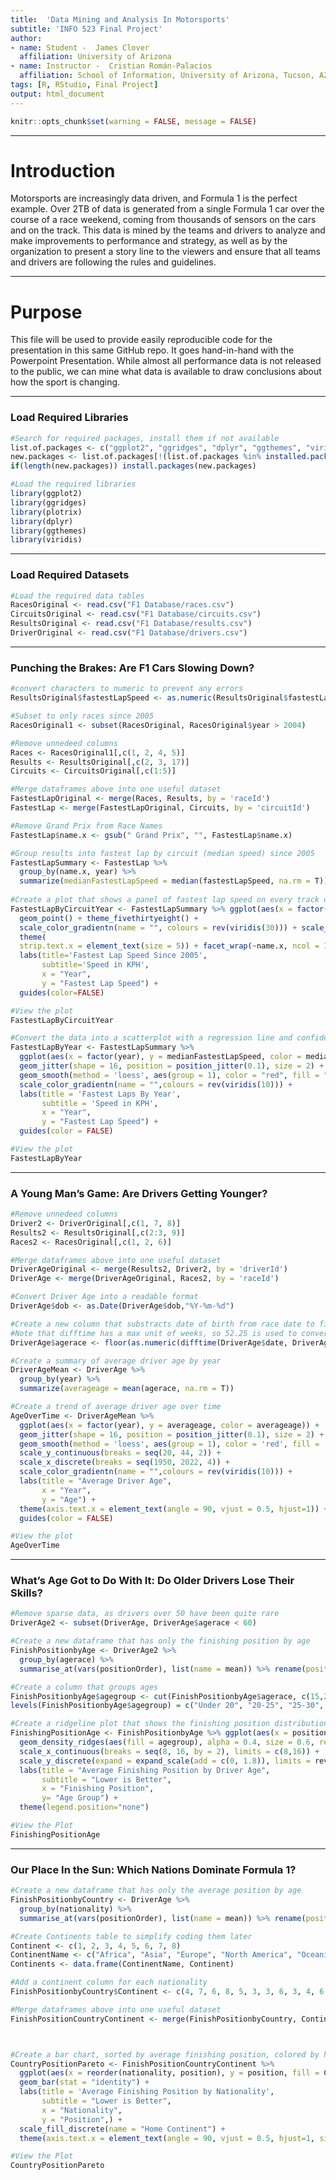 ```yaml
---
title:  'Data Mining and Analysis In Motorsports'
subtitle: 'INFO 523 Final Project'
author:
- name: Student -  James Clover
  affiliation: University of Arizona
- name: Instructor -  Cristian Román-Palacios
  affiliation: School of Information, University of Arizona, Tucson, AZ
tags: [R, RStudio, Final Project]
output: html_document
---
```


```r
knitr::opts_chunk$set(warning = FALSE, message = FALSE) 
```

------------------------------------------------------------------------

# Introduction

Motorsports are increasingly data driven, and Formula 1 is the perfect example. Over 2TB of data is generated from a single Formula 1 car over the course of a race weekend, coming from thousands of sensors on the cars and on the track. This data is mined by the teams and drivers to analyze and make improvements to performance and strategy, as well as by the organization to present a story line to the viewers and ensure that all teams and drivers are following the rules and guidelines.

------------------------------------------------------------------------

# Purpose

This file will be used to provide easily reproducible code for the presentation in this same GitHub repo. It goes hand-in-hand with the Powerpoint Presentation. While almost all performance data is not released to the public, we can mine what data is available to draw conclusions about how the sport is changing.

------------------------------------------------------------------------

### Load Required Libraries

```r
#Search for required packages, install them if not available
list.of.packages <- c("ggplot2", "ggridges", "dplyr", "ggthemes", "viridis", "plotrix")
new.packages <- list.of.packages[!(list.of.packages %in% installed.packages()[,"Package"])]
if(length(new.packages)) install.packages(new.packages)

#Load the required libraries
library(ggplot2)
library(ggridges)
library(plotrix)
library(dplyr)
library(ggthemes)
library(viridis)

```

------------------------------------------------------------------------

### Load Required Datasets

```r

#Load the required data tables
RacesOriginal <- read.csv("F1 Database/races.csv")
CircuitsOriginal <- read.csv("F1 Database/circuits.csv")
ResultsOriginal <- read.csv("F1 Database/results.csv")
DriverOriginal <- read.csv("F1 Database/drivers.csv")

```

------------------------------------------------------------------------

### Punching the Brakes: Are F1 Cars Slowing Down?

```r

#convert characters to numeric to prevent any errors
ResultsOriginal$fastestLapSpeed <- as.numeric(ResultsOriginal$fastestLapSpeed)

#Subset to only races since 2005
RacesOriginal1 <- subset(RacesOriginal, RacesOriginal$year > 2004)

#Remove unnedeed columns
Races <- RacesOriginal1[,c(1, 2, 4, 5)]
Results <- ResultsOriginal[,c(2, 3, 17)]
Circuits <- CircuitsOriginal[,c(1:5)]

#Merge dataframes above into one useful dataset
FastestLapOriginal <- merge(Races, Results, by = 'raceId')
FastestLap <- merge(FastestLapOriginal, Circuits, by = 'circuitId')

#Remove Grand Prix from Race Names
FastestLap$name.x <- gsub(" Grand Prix", "", FastestLap$name.x)

#Group results into fastest lap by circuit (median speed) since 2005
FastestLapSummary <- FastestLap %>% 
  group_by(name.x, year) %>% 
  summarize(medianFastestLapSpeed = median(fastestLapSpeed, na.rm = T))
  
#Create a plot that shows a panel of fastest lap speed on every track during this time period, with a panel for each
FastestLapByCircuitYear <- FastestLapSummary %>% ggplot(aes(x = factor(year), y = medianFastestLapSpeed, color = medianFastestLapSpeed)) + 
  geom_point() + theme_fivethirtyeight() + 
  scale_color_gradientn(name = "", colours = rev(viridis(30))) + scale_x_discrete(labels = NULL, breaks = NULL) +
  theme(
  strip.text.x = element_text(size = 5)) + facet_wrap(~name.x, ncol = 10) + 
  labs(title='Fastest Lap Speed Since 2005',
       subtitle='Speed in KPH',
       x = "Year",
       y = "Fastest Lap Speed") +
  guides(color=FALSE)

#View the plot
FastestLapByCircuitYear

#Convert the data into a scatterplot with a regression line and confidence intervals
FastestLapByYear <- FastestLapSummary %>%
  ggplot(aes(x = factor(year), y = medianFastestLapSpeed, color = medianFastestLapSpeed)) + 
  geom_jitter(shape = 16, position = position_jitter(0.1), size = 2) + 
  geom_smooth(method = 'loess', aes(group = 1), color = "red", fill = "black", lty = 1, size = 1) +
  scale_color_gradientn(name = "",colours = rev(viridis(10))) + 
  labs(title = 'Fastest Laps By Year',
       subtitle = 'Speed in KPH',
       x = "Year",
       y = "Fastest Lap Speed") + 
  guides(color = FALSE)

#View the plot
FastestLapByYear

```

------------------------------------------------------------------------

### A Young Man's Game: Are Drivers Getting Younger?

```r

#Remove unnedeed columns
Driver2 <- DriverOriginal[,c(1, 7, 8)]
Results2 <- ResultsOriginal[,c(2:3, 9)]
Races2 <- RacesOriginal[,c(1, 2, 6)]

#Merge dataframes above into one useful dataset
DriverAgeOriginal <- merge(Results2, Driver2, by = 'driverId')
DriverAge <- merge(DriverAgeOriginal, Races2, by = 'raceId')

#Convert Driver Age into a readable format
DriverAge$dob <- as.Date(DriverAge$dob,"%Y-%m-%d")

#Create a new column that substracts date of birth from race date to find year, rounds down to closest integer with "floor"
#Note that difftime has a max unit of weeks, so 52.25 is used to convert to years, accounting for leap years
DriverAge$agerace <- floor(as.numeric(difftime(DriverAge$date, DriverAge$dob, units = "weeks"))/52.25)

#Create a summary of average driver age by year
DriverAgeMean <- DriverAge %>% 
  group_by(year) %>% 
  summarize(averageage = mean(agerace, na.rm = T))

#Create a trend of average driver age over time
AgeOverTime <- DriverAgeMean %>%
  ggplot(aes(x = factor(year), y = averageage, color = averageage)) + 
  geom_jitter(shape = 16, position = position_jitter(0.1), size = 2) +
  geom_smooth(method = 'loess', aes(group = 1), color = 'red', fill = 'black', lty = 1, size = 1) +
  scale_y_continuous(breaks = seq(20, 44, 2)) +
  scale_x_discrete(breaks = seq(1950, 2022, 4)) +
  scale_color_gradientn(name = "",colours = rev(viridis(10))) + 
  labs(title = "Average Driver Age",
       x = "Year",
       y = "Age") + 
  theme(axis.text.x = element_text(angle = 90, vjust = 0.5, hjust=1)) +
  guides(color = FALSE)

#View the plot
AgeOverTime

```

------------------------------------------------------------------------

### What's Age Got to Do With It: Do Older Drivers Lose Their Skills?

```r

#Remove sparse data, as drivers over 50 have been quite rare
DriverAge2 <- subset(DriverAge, DriverAge$agerace < 60)

#Create a new dataframe that has only the finishing position by age
FinishPositionbyAge <- DriverAge2 %>%
  group_by(agerace) %>%
  summarise_at(vars(positionOrder), list(name = mean)) %>% rename(position = name)

#Create a column that groups ages
FinishPositionbyAge$agegroup <- cut(FinishPositionbyAge$agerace, c(15,20,25,30,35,40,45,60))
levels(FinishPositionbyAge$agegroup) = c("Under 20", "20-25", "25-30", "30-35", "35-40", "40-45", "Over 45")

#Create a ridgeline plot that shows the finishing position distribution by age group
FinishingPositionAge <- FinishPositionbyAge %>% ggplot(aes(x = position, y = agegroup)) +
  geom_density_ridges(aes(fill = agegroup), alpha = 0.4, size = 0.6, rel_min_height = 0.01) + 
  scale_x_continuous(breaks = seq(8, 16, by = 2), limits = c(8,16)) +
  scale_y_discrete(expand = expand_scale(add = c(0, 1.8)), limits = rev) +
  labs(title = "Average Finishing Position by Driver Age",
       subtitle = "Lower is Better",
       x = "Finishing Position",
       y= "Age Group") + 
  theme(legend.position="none")

#View the Plot 
FinishingPositionAge

```

------------------------------------------------------------------------

### Our Place In the Sun: Which Nations Dominate Formula 1?

```r

#Create a new dataframe that has only the average position by age
FinishPositionbyCountry <- DriverAge %>%
  group_by(nationality) %>%
  summarise_at(vars(positionOrder), list(name = mean)) %>% rename(position = name)

#Create Continents table to simplify coding them later
Continent <- c(1, 2, 3, 4, 5, 6, 7, 8)
ContinentName <- c("Africa", "Asia", "Europe", "North America", "Oceania", "South America", "N. America + Europe", "S. America + Europe")
Continents <- data.frame(ContinentName, Continent)

#Add a continent column for each nationality
FinishPositionbyCountry$Continent <- c(4, 7, 6, 8, 5, 3, 3, 6, 3, 4, 6, 2, 6, 3, 3, 3, 3, 3, 3, 3, 3, 2, 2, 3, 3, 2, 3, 2, 4, 3, 5, 3, 3, 1, 3, 1, 3, 3, 3, 2, 6, 6)

#Merge dataframes above into one useful dataset
FinishPositionCountryContinent <- merge(FinishPositionbyCountry, Continents, by = 'Continent')



#Create a bar chart, sorted by average finishing position, colored by home continent
CountryPositionPareto <- FinishPositionCountryContinent %>% 
  ggplot(aes(x = reorder(nationality, position), y = position, fill = ContinentName)) +
  geom_bar(stat = "identity") +
  labs(title = 'Average Finishing Position by Nationality',
       subtitle = "Lower is Better",
       x = "Nationality",
       y = "Position",) + 
  scale_fill_discrete(name = "Home Continent") +
  theme(axis.text.x = element_text(angle = 90, vjust = 0.5, hjust=1, size = 8), aspect.ratio = 1/3)

#View the Plot
CountryPositionPareto

```
